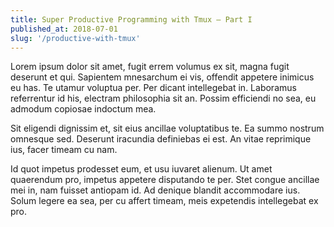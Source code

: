 ```yaml
---
title: Super Productive Programming with Tmux — Part I
published_at: 2018-07-01
slug: '/productive-with-tmux'
---
```


Lorem ipsum dolor sit amet, fugit errem volumus ex sit, magna fugit deserunt et qui. Sapientem mnesarchum ei vis, offendit appetere inimicus eu has. Te utamur voluptua per. Per dicant intellegebat in. Laboramus referrentur id his, electram philosophia sit an. Possim efficiendi no sea, eu admodum copiosae indoctum mea.

Sit eligendi dignissim et, sit eius ancillae voluptatibus te. Ea summo nostrum omnesque sed. Deserunt iracundia definiebas ei est. An vitae reprimique ius, facer timeam cu nam.

Id quot impetus prodesset eum, et usu iuvaret alienum. Ut amet quaerendum pro, impetus appetere disputando te per. Stet congue ancillae mei in, nam fuisset antiopam id. Ad denique blandit accommodare ius. Solum legere ea sea, per cu affert timeam, meis expetendis intellegebat ex pro.
